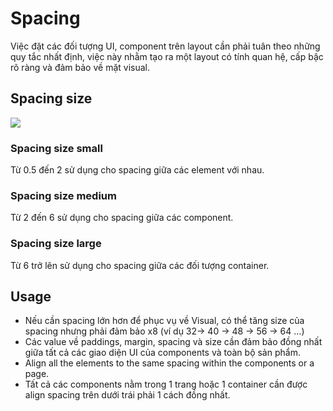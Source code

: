 
<Meta title="Foundations/Spacing" />

# Spacing

Việc đặt các đối tượng UI, component trên layout cần phải tuân theo những quy tắc nhất định, việc này nhằm tạo ra một layout có tính quan hệ, cấp bậc rõ ràng và đảm bảo về mặt visual.

## Spacing size

<img src={img14} />

### Spacing size small

Từ 0.5 đến 2 sử dụng cho spacing giữa các element với nhau.

### Spacing size medium

Từ 2 đến 6 sử dụng cho spacing giữa các component.

### Spacing size large

Từ 6 trở lên sử dụng cho spacing giữa các đối tượng container.

## Usage

- Nếu cần spacing lớn hơn để phục vụ về Visual, có thể tăng size của spacing nhưng phải đảm bảo x8 (ví dụ 32-> 40 -> 48 -> 56 -> 64 ...)
- Các value về paddings, margin, spacing và size cần đảm bảo đồng nhất giữa tất cả các giao diện UI của components và toàn bộ sản phẩm.
- Align all the elements to the same spacing within the components or a page.
- Tất cả các components nằm trong 1 trang hoặc 1 container cần được align spacing trên dưới trái phải 1 cách đồng nhất.
